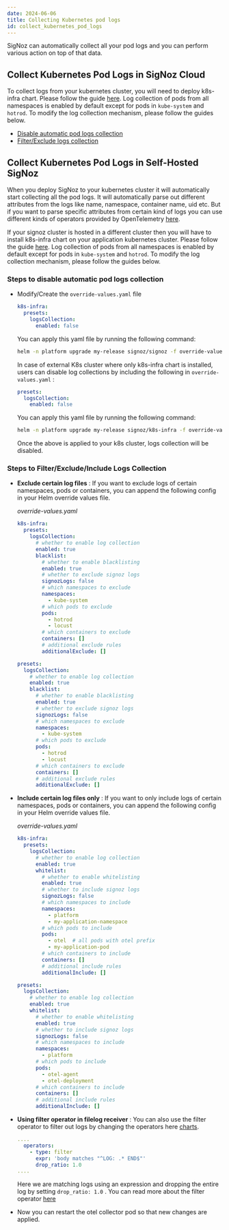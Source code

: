 ```yaml
---
date: 2024-06-06
title: Collecting Kubernetes pod logs
id: collect_kubernetes_pod_logs
---
```


SigNoz can automatically collect all your pod logs and you can perform various action on top of that data.


## Collect Kubernetes Pod Logs in SigNoz Cloud
To collect logs from your kubernetes cluster, you will need to deploy k8s-infra chart. Please follow the guide [here](/docs/tutorial/kubernetes-infra-metrics/). Log collection of pods from all namespaces is enabled by default except for pods in `kube-system` and `hotrod`. To modify the log collection mechanism, please follow the guides below.


- [Disable automatic pod logs collection](#steps-to-disable-automatic-pod-logs-collection)
- [Filter/Exclude logs collection](#steps-to-filterexclude-logs-collection)



## Collect Kubernetes Pod Logs in Self-Hosted SigNoz
When you deploy SigNoz to your kubernetes cluster it will automatically start collecting all the pod logs. It will automatically parse out different attributes from the logs like name, namespace, container name, uid etc. But if you want to parse specific attributes from certain kind of logs you can use different kinds of operators provided by OpenTelemetry [here](/docs/userguide/logs#operators-for-parsing-and-manipulating-logs).

If your signoz cluster is hosted in a different cluster then you will have to install k8s-infra chart on your application kubernetes cluster. Please follow the guide [here](/docs/tutorial/kubernetes-infra-metrics/). Log collection of pods from all namespaces is enabled by default except for pods in `kube-system` and `hotrod`. To modify the log collection mechanism, please follow the guides below.

### Steps to disable automatic pod logs collection

* Modify/Create the `override-values.yaml` file
  ```yaml
  k8s-infra:
    presets:
      logsCollection:
        enabled: false
  ```

  You can apply this yaml file by running the following command:

  ```bash
  helm -n platform upgrade my-release signoz/signoz -f override-values.yaml
  ```  

  In case of external K8s cluster where only k8s-infra chart is installed, users can disable log collections by including the following in `override-values.yaml` :

  ```yaml
  presets:
    logsCollection:
      enabled: false
  ```

  You can apply this yaml file by running the following command:

  ```bash
  helm -n platform upgrade my-release signoz/k8s-infra -f override-values.yaml
  ```  

  Once the above is applied to your k8s cluster, logs collection will be disabled.

### Steps to Filter/Exclude/Include Logs Collection

* **Exclude certain log files** : If you want to exclude logs of certain namespaces, pods or containers,
  you can append the following config in your Helm override values file.

  _override-values.yaml_

  <Tabs>
  <TabItem value="signoz" label="SigNoz chart" default>

  ```yaml
  k8s-infra:
    presets:
      logsCollection:
        # whether to enable log collection
        enabled: true
        blacklist:
          # whether to enable blacklisting
          enabled: true
          # whether to exclude signoz logs
          signozLogs: false
          # which namespaces to exclude
          namespaces:
            - kube-system
          # which pods to exclude
          pods:
            - hotrod
            - locust
          # which containers to exclude
          containers: []
          # additional exclude rules
          additionalExclude: []
  ```

  </TabItem>
  <TabItem value="k8s-infra" label="K8s-Infra chart" default>

  ```yaml
  presets:
    logsCollection:
      # whether to enable log collection
      enabled: true
      blacklist:
        # whether to enable blacklisting
        enabled: true
        # whether to exclude signoz logs
        signozLogs: false
        # which namespaces to exclude
        namespaces:
          - kube-system
        # which pods to exclude
        pods:
          - hotrod
          - locust
        # which containers to exclude
        containers: []
        # additional exclude rules
        additionalExclude: []
  ```

  </TabItem>
  </Tabs>

* **Include certain log files only** : If you want to only include logs of certain namespaces, pods or containers,
  you can append the following config in your Helm override values file.

  _override-values.yaml_

  <Tabs>
  <TabItem value="signoz" label="SigNoz chart" default>

  ```yaml
  k8s-infra:
    presets:
      logsCollection:
        # whether to enable log collection
        enabled: true
        whitelist:
          # whether to enable whitelisting
          enabled: true
          # whether to include signoz logs
          signozLogs: false
          # which namespaces to include
          namespaces:
            - platform
            - my-application-namespace
          # which pods to include
          pods:
            - otel  # all pods with otel prefix
            - my-application-pod
          # which containers to include
          containers: []
          # additional include rules
          additionalInclude: []
  ```

  </TabItem>
  <TabItem value="k8s-infra" label="K8s-Infra chart" default>

  ```yaml
  presets:
    logsCollection:
      # whether to enable log collection
      enabled: true
      whitelist:
        # whether to enable whitelisting
        enabled: true
        # whether to include signoz logs
        signozLogs: false
        # which namespaces to include
        namespaces:
          - platform
        # which pods to include
        pods:
          - otel-agent
          - otel-deployment
        # which containers to include
        containers: []
        # additional include rules
        additionalInclude: []
  ```

  </TabItem>
  </Tabs>

* **Using filter operator in filelog receiver** : You can also use the filter operator to filter out logs by changing the operators here [charts](https://github.com/SigNoz/charts/blob/main/charts/k8s-infra/values.yaml).
  
  ```yaml {3-6}
  ....
    operators:
      - type: filter
        expr: 'body matches "^LOG: .* END$"'
        drop_ratio: 1.0
  ....
  ```

  Here we are matching logs using an expression and dropping the entire log by setting `drop_ratio: 1.0` . You can read more about the filter operator [here](https://github.com/open-telemetry/opentelemetry-collector-contrib/blob/main/pkg/stanza/docs/operators/filter.md)

* Now you can restart the otel collector pod so that new changes are applied.
